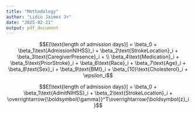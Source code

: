 ```yaml
---
title: "Methodology"
author: "Lidio Jaimes Jr"
date: "2025-02-21"
output: pdf_document
---
```

$$E[\text{length of admission days}] = \beta_0 + \beta_1\text{AdmissionNIHSS}_i + \beta_2\text{StrokeLocation}_i + \beta_3\text{CaregiverPresence}_i + \\ \beta_4\text{Medication}_i + \beta_5\text{PriorStroke}_i + \beta_6\text{Race}_i + \beta_7\text{Age}_i + \beta_8\text{Sex}_i + \beta_9\text{BMI}_i + \beta_{10}\text{Cholesterol}_i + \epsilon_i$$

$$E[\text{length of admission days}] = \beta_0 + \beta_1\text{AdmitNIHSS}_i + \beta_2\text{StrokeLocation}_i + \overrightarrow{\boldsymbol{\gamma}}^T\overrightarrow{\boldsymbol{z}_i}$$




